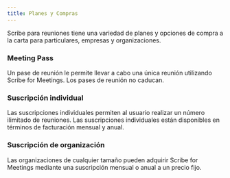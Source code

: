 ```yaml
---
title: Planes y Compras
---
```



Scribe para reuniones tiene una variedad de planes y opciones de compra a la carta para particulares, empresas y organizaciones.

### Meeting Pass

Un pase de reunión le permite llevar a cabo una única reunión utilizando Scribe for Meetings. Los pases de reunión no caducan.

### Suscripción individual

Las suscripciones individuales permiten al usuario realizar un número ilimitado de reuniones. Las suscripciones individuales están disponibles en términos de facturación mensual y anual.

### Suscripción de organización

Las organizaciones de cualquier tamaño pueden adquirir Scribe for Meetings mediante una suscripción mensual o anual a un precio fijo.